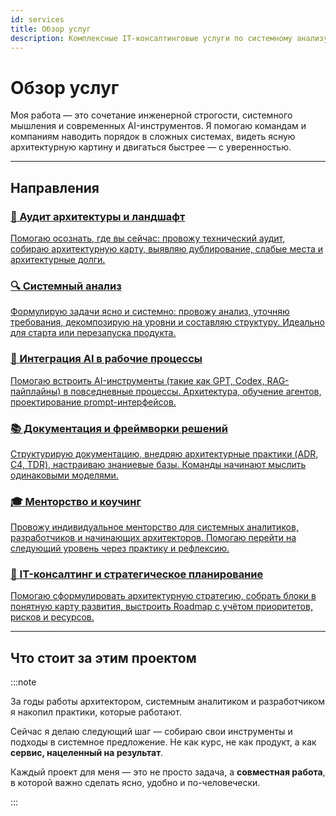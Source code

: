 ```yaml
---
id: services
title: Обзор услуг
description: Комплексные IT-консалтинговые услуги по системному анализу, архитектуре и цифровой трансформации
---
```



# Обзор услуг

Моя работа — это сочетание инженерной строгости, системного мышления и современных AI-инструментов. Я помогаю командам и компаниям наводить порядок в сложных системах, видеть ясную архитектурную картину и двигаться быстрее — с уверенностью.

---

## Направления

<div className={styles.grid}>

  <a href="/ru/services/architecture" className={styles.card}>
    <h3>🧭 Аудит архитектуры и ландшафт</h3>
    <p>Помогаю осознать, где вы сейчас: провожу технический аудит, собираю архитектурную карту, выявляю дублирование, слабые места и архитектурные долги.</p>
  </a>

  <a href="/ru/services/system-analysis" className={styles.card}>
    <h3>🔍 Системный анализ</h3>
    <p>Формулирую задачи ясно и системно: провожу анализ, уточняю требования, декомпозирую на уровни и составляю структуру. Идеально для старта или перезапуска продукта.</p>
  </a>

  <a href="/ru/services/ai" className={styles.card}>
    <h3>🤖 Интеграция AI в рабочие процессы</h3>
    <p>Помогаю встроить AI-инструменты (такие как GPT, Codex, RAG-пайплайны) в повседневные процессы. Архитектура, обучение агентов, проектирование prompt-интерфейсов.</p>
  </a>

  <a href="/ru/services/documentation" className={styles.card}>
    <h3>📚 Документация и фреймворки решений</h3>
    <p>Структурирую документацию, внедряю архитектурные практики (ADR, C4, TDR), настраиваю знаниевые базы. Команды начинают мыслить одинаковыми моделями.</p>
  </a>

  <a href="/ru/services/mentoring" className={styles.card}>
    <h3>🎓 Менторство и коучинг</h3>
    <p>Провожу индивидуальное менторство для системных аналитиков, разработчиков и начинающих архитекторов. Помогаю перейти на следующий уровень через практику и рефлексию.</p>
  </a>
  
  <a href="/ru/services/consulting" className={styles.card}>
    <h3>🧩 IT-консалтинг и стратегическое планирование</h3>
    <p>Помогаю сформулировать архитектурную стратегию, собрать блоки в понятную карту развития, выстроить Roadmap с учётом приоритетов, рисков и ресурсов.</p>
  </a>

</div> 

---

## Что стоит за этим проектом

:::note

За годы работы архитектором, системным аналитиком и разработчиком я накопил практики, которые работают.

Сейчас я делаю следующий шаг — собираю свои инструменты и подходы в системное предложение. Не как курс, не как продукт, а как **сервис, нацеленный на результат**.

Каждый проект для меня — это не просто задача, а **совместная работа**, в которой важно сделать ясно, удобно и по-человечески.

:::
